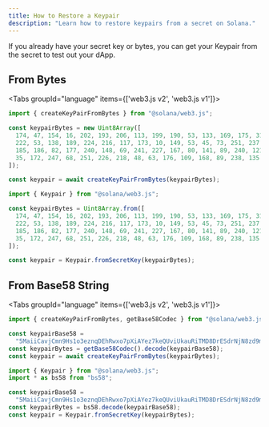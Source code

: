 ```yaml
---
title: How to Restore a Keypair
description: "Learn how to restore keypairs from a secret on Solana."
---
```


If you already have your secret key or bytes, you can get your Keypair from the
secret to test out your dApp.

## From Bytes

<Tabs groupId="language" items={['web3.js v2', 'web3.js v1']}>

<Tab value="web3.js v2">

```typescript
import { createKeyPairFromBytes } from "@solana/web3.js";

const keypairBytes = new Uint8Array([
  174, 47, 154, 16, 202, 193, 206, 113, 199, 190, 53, 133, 169, 175, 31, 56,
  222, 53, 138, 189, 224, 216, 117, 173, 10, 149, 53, 45, 73, 251, 237, 246, 15,
  185, 186, 82, 177, 240, 148, 69, 241, 227, 167, 80, 141, 89, 240, 121, 121,
  35, 172, 247, 68, 251, 226, 218, 48, 63, 176, 109, 168, 89, 238, 135,
]);

const keypair = await createKeyPairFromBytes(keypairBytes);
```

</Tab>
<Tab value="web3.js v1">

```typescript
import { Keypair } from "@solana/web3.js";

const keypairBytes = Uint8Array.from([
  174, 47, 154, 16, 202, 193, 206, 113, 199, 190, 53, 133, 169, 175, 31, 56,
  222, 53, 138, 189, 224, 216, 117, 173, 10, 149, 53, 45, 73, 251, 237, 246, 15,
  185, 186, 82, 177, 240, 148, 69, 241, 227, 167, 80, 141, 89, 240, 121, 121,
  35, 172, 247, 68, 251, 226, 218, 48, 63, 176, 109, 168, 89, 238, 135,
]);

const keypair = Keypair.fromSecretKey(keypairBytes);
```

</Tab>
</Tabs>

## From Base58 String

<Tabs groupId="language" items={['web3.js v2', 'web3.js v1']}>

<Tab value="web3.js v2">

```typescript
import { createKeyPairFromBytes, getBase58Codec } from "@solana/web3.js";

const keypairBase58 =
  "5MaiiCavjCmn9Hs1o3eznqDEhRwxo7pXiAYez7keQUviUkauRiTMD8DrESdrNjN8zd9mTmVhRvBJeg5vhyvgrAhG";
const keypairBytes = getBase58Codec().decode(keypairBase58);
const keypair = await createKeyPairFromBytes(keypairBytes);
```

</Tab>
<Tab value="web3.js v1">

```typescript
import { Keypair } from "@solana/web3.js";
import * as bs58 from "bs58";

const keypairBase58 =
  "5MaiiCavjCmn9Hs1o3eznqDEhRwxo7pXiAYez7keQUviUkauRiTMD8DrESdrNjN8zd9mTmVhRvBJeg5vhyvgrAhG";
const keypairBytes = bs58.decode(keypairBase58);
const keypair = Keypair.fromSecretKey(keypairBytes);
```

</Tab>
</Tabs>
